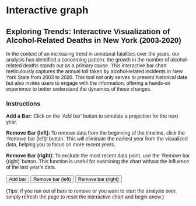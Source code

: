 # Interactive graph

## Exploring Trends:  Interactive Visualization of Alcohol-Related Deaths in New York (2003-2020)

In the context of an increasing trend in unnatural fatalities over the years, our analysis has identified a concerning pattern: the growth in the number of alcohol-related deaths stands out as a primary cause. This interactive bar chart meticulously captures the annual toll taken by alcohol-related incidents in New York State from 2003 to 2020. This tool not only serves to present historical data but also invites users to engage with the information, offering a hands-on experience to better understand the dynamics of these changes.

### Instructions

**Add a Bar:** Click on the 'Add bar' button to simulate a projection for the next year.   

**Remove Bar (left):** To remove data from the beginning of the timeline, click the 'Remove bar (left)' button. This will eliminate the earliest year from the visualized data, helping you to focus on more recent years.  

**Remove Bar (right):** To exclude the most recent data point, use the 'Remove bar (right)' button. This function is useful for examining the chart without the influence of the last year's data.

<style>
  * {
    font-family: sans-serif;
  }
</style> 

<div id="plot">
</div>

<script src="https://cdn.jsdelivr.net/npm/d3@7"></script>
<script src="scripts/myscript.js"></script>

<button onclick="addBar()">Add bar</button>
<button onclick="removeBarLeft()">Remove bar (left)</button>
<button onclick="removeBarRight()">Remove bar (right)</button>
  
(Tips: If you run out of bars to remove or you want to start the analysis over, simply refresh the page to reset the interactive chart and begin anew.)

